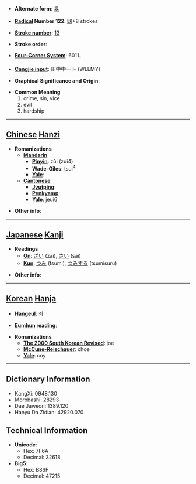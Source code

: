 * '''Alternate form''': [[辠]]

* '''[[Wiktionary:Chinese radical index| Radical]] Number 122''': [[Wiktionary:Chinese radical index 网|网]]+8 strokes

* '''[[Wiktionary:Chinese total strokes index|Stroke number]]''': [[Wiktionary:Chinese total strokes index 13|13]]

* '''Stroke order''': 

* '''[[Wiktionary:Chinese four corner index|Four-Corner System]]''': 6011<sub>1</sub>

* '''[[Wiktionary:Chinese Cangjie index|Cangjie input]]''': 田中中一卜 (WLLMY)

* '''Graphical Significance and Origin''': 

* '''Common Meaning'''
*#crime, sin, vice
*# evil
*# hardship


----

== [[Chinese]] [[Hanzi]] ==

* '''Romanizations'''
** '''[[Mandarin]]'''
*** '''[[Pinyin]]''': zùi (zui4)
*** '''[[Wade-Giles]]''': tsui<sup>4</sup>
*** '''[[Yale]]''': 
** '''[[Cantonese]]'''
*** '''[[Jyutping]]''':
*** '''[[Penkyamp]]''': 
*** '''[[Yale]]''': jeui6

* '''Other info''': 

----

== [[Japanese]] [[Kanji]] ==

* '''Readings'''
** '''[[On]]''': [[ざい]] (zai), [[さい]] (sai)
** '''[[Kun]]''': [[つみ]] (tsumi), [[つみする]] (tsumisuru)

* '''Other info''':  

----

== [[Korean]] [[Hanja]] ==

* '''[[Hangeul]]''': 죄

* '''[[Eumhun]] reading''': 

* '''Romanizations'''
** '''[[The 2000 South Korean Revised Romanization|The 2000 South Korean Revised]]''': joe
** '''[[McCune-Reischauer]]''': choe
** '''[[Yale]]''': coy

----

== Dictionary Information ==

* KangXi: 0948.130
* Morobashi: 28293
* Dae Jaweon: 1389.120
* Hanyu Da Zidian: 42920.070

== Technical Information ==

* '''Unicode''':
** Hex: 7F6A
** Decimal: 32618
* '''Big5''':
** Hex: B86F
** Decimal: 47215